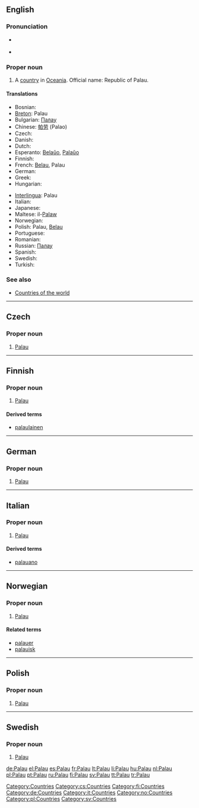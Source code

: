 ==English==
{{wikipedia}}

===Pronunciation===
* {{a|UK|US}} {{IPA|/pəˈlaʊ/}}
* {{audio|en-us-Palau.ogg|Audio (US)}}

===Proper noun===
{{en-proper noun}}

# A [[country]] in [[Oceania]]. Official name: Republic of Palau.

====Translations====
{{trans-top|Republic of Palau}}
* Bosnian: {{t-|bs|Palau|m}}
* [[Breton]]: Palau
* Bulgarian: [[Палау]]
* Chinese: [[帕劳]] (Palao)
* Czech: {{t-|cs|Palau}}
* Danish: {{t-|da|Palau}}
* Dutch: {{t+|nl|Palau}}
* Esperanto: [[Belaŭo]], [[Palaŭo]]
* Finnish: {{t+|fi|Palau}}
* French: [[Belau]], Palau
* German: {{t+|de|Palau}}
* Greek: {{t+|el|Παλάου|n|tr=Paláou|sc=Grek}}
* Hungarian: {{t+|hu|Palau}}
{{trans-mid}}
* [[Interlingua]]: Palau
* Italian: {{t-|it|Palau}}
* Japanese: {{t-|ja|パラオ|tr=Parao|sc=Jpan}}
* Maltese: il-[[Palaw]]
* Norwegian: {{t-|no|Palau}}
* Polish: Palau, [[Belau]]
* Portuguese: {{t+|pt|Palau}}
* Romanian: {{t-|ro|Palau|n}}
* Russian: [[Палау]]
* Spanish: {{t+|es|Palaos}}
* Swedish: {{t+|sv|Palau}}
* Turkish: {{t+|tr|Palau}}
{{trans-bottom}}

===See also===
* [[Appendix:Countries of the world|Countries of the world]]

[[Category:Countries]]

----

==Czech==

===Proper noun===
{{cs-proper noun|g=}}

# [[#English|Palau]]

[[Category:cs:Countries]]

----

==Finnish==
{{wikipedia|lang=fi}}

===Proper noun===
{{fi-noun|proper=true}}

# [[#English|Palau]]

====Derived terms====
* [[palaulainen]]

[[Category:fi:Countries]]

----

==German==
{{wikipedia|lang=de}}

===Proper noun===
{{infl|de|proper noun|g=n}}

# [[#English|Palau]]

[[Category:de:Countries]]

----

==Italian==
{{wikipedia|lang=it}}

===Proper noun===
{{infl|it|proper noun|g=m}}

# [[#English|Palau]]

====Derived terms====
* [[palauano]]

[[Category:it:Countries]]

----

==Norwegian==

===Proper noun===
{{infl|no|proper noun}}

# [[#English|Palau]]

====Related terms====
* [[palauer]]
* [[palauisk]]

[[Category:no:Countries]]

----

==Polish==

===Proper noun===
{{infl|pl|proper noun|g=n|undeclinable}}

# [[#English|Palau]]

[[Category:pl:Countries]]

----

==Swedish==

===Proper noun===
{{infl|sv|proper noun}}

# [[#English|Palau]]

[[Category:sv:Countries]]

[[de:Palau]]
[[el:Palau]]
[[es:Palau]]
[[fr:Palau]]
[[lt:Palau]]
[[li:Palau]]
[[hu:Palau]]
[[nl:Palau]]
[[pl:Palau]]
[[pt:Palau]]
[[ru:Palau]]
[[fi:Palau]]
[[sv:Palau]]
[[tt:Palau]]
[[tr:Palau]]